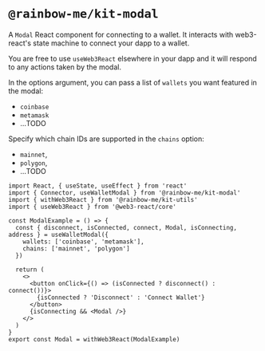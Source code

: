 
# `@rainbow-me/kit-modal`

A `Modal` React component for connecting to a wallet. It interacts with web3-react's state machine to connect your dapp to a wallet.

You are free to use `useWeb3React` elsewhere in your dapp and it will respond to any actions taken by the modal.

In the options argument, you can pass a list of `wallets` you want featured in the modal:

- `coinbase`
- `metamask`
- ...TODO

Specify which chain IDs are supported in the `chains` option:

- `mainnet`,
- `polygon`,
- ...TODO

```tsx
import React, { useState, useEffect } from 'react'
import { Connector, useWalletModal } from '@rainbow-me/kit-modal'
import { withWeb3React } from '@rainbow-me/kit-utils'
import { useWeb3React } from '@web3-react/core'

const ModalExample = () => {
  const { disconnect, isConnected, connect, Modal, isConnecting, address } = useWalletModal({
    wallets: ['coinbase', 'metamask'],
    chains: ['mainnet', 'polygon']
  })

  return (
    <>
      <button onClick={() => (isConnected ? disconnect() : connect())}>
        {isConnected ? 'Disconnect' : 'Connect Wallet'}
      </button>
      {isConnecting && <Modal />}
    </>
  )
}
export const Modal = withWeb3React(ModalExample)
```

<Modal />
